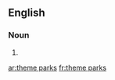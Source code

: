 ==English==

===Noun===
{{head|en|noun plural form}}

# {{plural of|theme park|lang=en}}

[[ar:theme parks]]
[[fr:theme parks]]